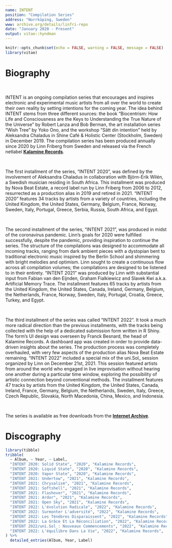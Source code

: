 ```yaml
---
name: INTENT
position: "Compilation Series"
address: "Norrköping, Sweden"
www: archive.org/details/linfri-repo
date: "January 2020 - Present"
output: vitae::hyndman
---
```


```r
knitr::opts_chunk$set(echo = FALSE, warning = FALSE, message = FALSE)
library(vitae)
```

# Biography

\  

INTENT is an ongoing compilation series that encourages and inspires electronic and experimental music artists from all over the world to create their own reality by setting intentions for the coming year. The idea behind INTENT stems from three different sources: the book "Biocentrism: How Life and Consciousness are the Keys to Understanding the True Nature of the Universe" by Robert Lanza and Bob Berman, the art installation series "Wish Tree" by Yoko Ono, and the workshop "Sätt din intention" held by Aleksandra Chaladus in Shine Café & Holistic Center (Stockholm, Sweden) in December 2019. The compilation series has been produced annually since 2020 by Linn Friberg from Sweden and released via the French netlabel **[Kalamine Records](https://kalaminerecords.com)**.

\  

The first installment of the series, "INTENT 2020", was defined by the involvement of Aleksandra Chaladus in collaboration with Björn-Erik Wilén, a Swedish musician residing in South Africa. This installment was produced by Nova Beat Estate, a record label run by Linn Friberg from 2006 to 2012, resurrected as a production alias in 2019 and retired in 2021. "INTENT 2020" features 34 tracks by artists from a variety of countries, including the United Kingdom, the United States, Germany, Belgium, France, Norway, Sweden, Italy, Portugal, Greece, Serbia, Russia, South Africa, and Egypt.

\  

The second installment of the series, "INTENT 2021", was produced in midst of the coronavirus pandemic. Linn's goals for 2020 were fulfilled successfully, despite the pandemic, providing inspiration to continue the series. The structure of the compilations was designed to accommodate all incoming tracks, ranging from dark ambient pieces with a dystopian bent to traditional electronic music inspired by the Berlin School and shimmering with bright melodies and optimism. Linn sought to create a continuous flow across all compilation volumes; the compilations are designed to be listened to in their entirety. "INTENT 2021" was produced by Linn with substantial input from Fabian van den Eijnden, Graham Fialkiewicz and Slavek Kwi a.k.a. Artificial Memory Trace. The installment features 65 tracks by artists from the United Kingdom, the United States, Canada, Ireland, Germany, Belgium, the Netherlands, France, Norway, Sweden, Italy, Portugal, Croatia, Greece, Turkey, and Egypt.

\  

The third installment of the series was called "INTENT 2022". It took a much more radical direction than the previous installments, with the tracks being collected with the help of a dedicated submission form written in R Shiny. The form's UI design was overseen by Franck Besnard, the head of Kalamine Records. A dashboard app was created in order to provide data-driven insights about the series. The production process was completely overhauled, with very few aspects of the production alias Nova Beat Estate remaining. "INTENT 2022" included a special mix of the uni.Sol_ session organized by Linn on December 21st, 2021. This session featured artists from around the world who engaged in live improvisation without hearing one another during a particular time window, exploring the possibility of artistic connection beyond conventional methods. The installment features 47 tracks by artists from the United Kingdom, the United States, Canada, Ireland, France, Germany, Belgium, the Netherlands, Sweden, Italy, Greece, Czech Republic, Slovakia, North Macedonia, China, Mexico, and Indonesia.

\  

The series is available as free downloads from the **[Internet Archive](https://archive.org/search.php?query=subject%3A%22intent%22&and[]=subject%3A%22linn+friberg%22)**.

\newpage

# Discography

```r
library(tibble)
tribble(
  ~ Album, ~ Year, ~ Label, 
  "INTENT 2020: Solid State", "2020", "Kalamine Records",
  "INTENT 2020: Liquid State", "2020", "Kalamine Records",
  "INTENT 2020: Vapor State", "2020", "Kalamine Records",
  "INTENT 2021: Undertow", "2021", "Kalamine Records",
  "INTENT 2021: Chrysalism", "2021", "Kalamine Records",
  "INTENT 2021: Softshell", "2021", "Kalamine Records",
  "INTENT 2021: Flashover", "2021", "Kalamine Records",
  "INTENT 2021: Ardor", "2021", "Kalamine Records",
  "INTENT 2021: Open Sky", "2021", "Kalamine Records",
  "INTENT 2022: L'évolution Radicale", "2022", "Kalamine Records",
  "INTENT 2022: Surmonter L'adversité", "2022", "Kalamine Records",
  "INTENT 2022: Les Ténèbres Disparaissent", "2022", "Kalamine Records",
  "INTENT 2022: La Grâce Et La Réconciliation", "2022", "Kalamine Records",
  "INTENT 2022/uni.Sol_: Nouveaux Commencements", "2022", "Kalamine Records",
  "INTENT 2022: L'équilibre Dans La Vie", "2022", "Kalamine Records",
) %>% 
  detailed_entries(Album, Year, Label)

```

